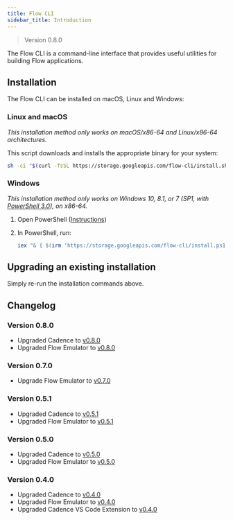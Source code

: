 ```yaml
---
title: Flow CLI
sidebar_title: Introduction
---
```


> Version 0.8.0

The Flow CLI is a command-line interface that provides useful utilities for building Flow applications.

## Installation

The Flow CLI can be installed on macOS, Linux and Windows:

### Linux and macOS

_This installation method only works on macOS/x86-64 and Linux/x86-64 architectures._

This script downloads and installs the appropriate binary for your system:

```sh
sh -ci "$(curl -fsSL https://storage.googleapis.com/flow-cli/install.sh)"
```

### Windows

_This installation method only works on Windows 10, 8.1, or 7 (SP1, with [PowerShell 3.0](https://www.microsoft.com/en-ca/download/details.aspx?id=34595)), on x86-64._

1. Open PowerShell ([Instructions](https://docs.microsoft.com/en-us/powershell/scripting/install/installing-windows-powershell?view=powershell-7#finding-powershell-in-windows-10-81-80-and-7))
2. In PowerShell, run:

   ```powershell
   iex "& { $(irm 'https://storage.googleapis.com/flow-cli/install.ps1') }"
   ```

## Upgrading an existing installation

Simply re-run the installation commands above.

## Changelog

### Version 0.8.0

- Upgraded Cadence to [v0.8.0](https://github.com/onflow/cadence/releases/tag/v0.8.0)
- Upgraded Flow Emulator to [v0.8.0](https://github.com/onflow/flow/blob/master/docs/emulator.md#version-080)

### Version 0.7.0

- Upgrade Flow Emulator to [v0.7.0](https://github.com/onflow/flow/blob/master/docs/emulator.md#version-070)

### Version 0.5.1

- Upgraded Cadence to [v0.5.1](https://github.com/onflow/cadence/releases/tag/v0.5.1)
- Upgraded Flow Emulator to [v0.5.1](https://github.com/onflow/flow/blob/master/docs/emulator.md#version-051)

### Version 0.5.0

- Upgraded Cadence to [v0.5.0](https://github.com/onflow/cadence/releases/tag/v0.5.0)
- Upgraded Flow Emulator to [v0.5.0](https://github.com/onflow/flow/blob/master/docs/emulator.md#version-050)

### Version 0.4.0

- Upgraded Cadence to [v0.4.0](https://github.com/onflow/cadence/releases/tag/v0.4.0)
- Upgraded Flow Emulator to [v0.4.0](https://github.com/onflow/flow/blob/master/docs/emulator.md#version-040)
- Upgraded Cadence VS Code Extension to [v0.4.0](https://github.com/onflow/flow/blob/master/docs/vscode-extension.md#version-040)
